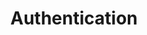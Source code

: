 ---
title: "Authentication"
url: "https://github.com/cognitedata/cognite-sdk-js/blob/master/guides/authentication.md"
---